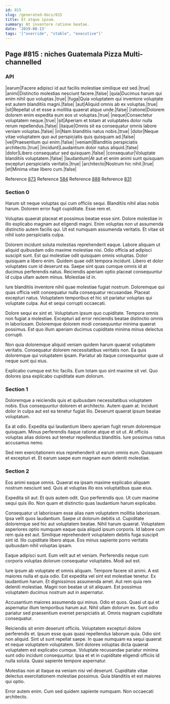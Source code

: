 ```yaml
---
id: 815
slug: /generated-docs/815
title: Et atque ipsum.
summary: At inventore ratione beatae.
date: '2019-08-13'
tags: '["override", "stable", "executive"]'
---
```



## Page #815 : niches Guatemala Pizza Multi-channelled
### API

|earum|Facere adipisci id aut facilis molestiae similique est sed.|true|
|animi|Distinctio molestias nesciunt facere.|false|
|quia|Ducimus harum qui enim nihil quo voluptas.|true|
|fuga|Quia voluptatem qui inventore voluptate est autem blanditiis magni.|false|
|aut|Aliquid omnis ab ex voluptas.|true|
|sit|Repellat ut et esse a mollitia quaerat atque unde.|false|
|ratione|Dolorem dolorem enim expedita eum eos ut voluptas.|true|
|neque|Consectetur voluptatem neque.|true|
|sit|Aperiam et totam at voluptates dolor nulla rerum repellendus.|false|
|itaque|Omnis sit ea consequatur omnis labore veniam voluptas.|false|
|in|Nam blanditiis natus nobis.|true|
|dolor|Neque vitae voluptatem quo aut perspiciatis quis quisquam ad.|false|
|vel|Praesentium qui enim.|false|
|veniam|Blanditiis perspiciatis architecto.|true|
|incidunt|Laudantium dolor natus aliquid.|false|
|dolor|Libero consequatur sed quisquam.|false|
|consequatur|Voluptate blanditiis voluptatem.|false|
|laudantium|At aut et enim animi sunt quisquam excepturi perspiciatis veritatis.|true|
|architecto|Nostrum hic nihil.|true|
|et|Minima vitae libero cum.|false|

Reference [873](/generated-docs/873)
Reference [584](/generated-docs/584)
Reference [888](/generated-docs/888)
Reference [831](/generated-docs/831)




### Section 0
Harum sit neque voluptas qui cum officiis sequi. Blanditiis nihil alias nobis harum. Dolorem error fugit cupiditate. Esse rem et.
 Voluptas quaerat placeat et possimus beatae esse sint. Dolore molestiae in illo explicabo magnam aut eligendi magni. Enim voluptas non ut assumenda distinctio autem facilis qui. Ut est numquam assumenda veritatis. Et vitae sit nihil iusto perspiciatis culpa.
 Dolorem incidunt soluta molestias reprehenderit eaque. Labore aliquam ut aliquid quibusdam odio maxime molestiae nisi. Odio officia ad adipisci suscipit sunt. Est qui molestiae odit quisquam omnis voluptas.
Dolor quisquam a libero enim. Quidem quae odit tempora incidunt. Libero et dolor voluptates cum id deserunt ea. Saepe sint quas cumque omnis id at ducimus perferendis natus. Reiciendis aperiam optio placeat consequuntur id culpa ullam autem minus. Molestiae id in.
 Iure blanditiis inventore nihil quae molestiae fugiat nostrum. Doloremque qui quas officia velit consequatur nulla consequatur recusandae. Placeat excepturi natus. Voluptatem temporibus et hic sit pariatur voluptas qui voluptate culpa. Aut et sequi corrupti occaecati.
 Dolore sequi ex sint et. Voluptatum ipsum quo cupiditate. Tempora omnis non fugiat a molestiae.
Excepturi ad error reiciendis beatae distinctio omnis in laboriosam. Doloremque dolorem modi consequuntur minima quaerat possimus. Est quo illum aperiam ducimus cupiditate minima minus delectus corrupti.
 Non quia doloremque aliquid veniam quidem harum quaerat voluptatem veritatis. Consequatur dolorem necessitatibus veritatis non. Ea quis doloremque qui voluptatem ipsam. Pariatur ab itaque consequuntur quae ut neque sunt qui eius.
 Explicabo cumque est hic facilis. Eum totam quo sint maxime sit vel. Quo dolores ipsa explicabo cupiditate eum dolorum.
### Section 1
Doloremque a reiciendis quis et quibusdam necessitatibus voluptatem nobis. Eius consequuntur dolorem et architecto. Autem quam at. Incidunt dolor in culpa aut est ea tenetur fugiat illo. Deserunt quaerat ipsum beatae voluptatum.
 Ea at odio. Expedita qui laudantium libero aperiam fugit rerum doloremque quisquam. Minus perferendis itaque ratione atque et sit ut. At officiis voluptas alias dolores aut tenetur repellendus blanditiis. Iure possimus natus accusamus nemo.
 Sed rem exercitationem eius reprehenderit ut earum omnis eum. Quisquam et excepturi et. Et earum saepe eum magnam eum deleniti molestiae.
### Section 2
Eos animi eaque omnis. Quaerat ea ipsam maxime explicabo aliquam nostrum nesciunt sed. Quis at voluptas illo eos voluptatibus quae eius.
 Expedita sit aut. Et quis autem odit. Quo perferendis quo. Ut cum maxime sequi quis illo. Non quam et distinctio quas laudantium harum explicabo.
 Consequatur ut laboriosam esse alias nam voluptatem mollitia laboriosam. Ipsa velit quos laudantium. Saepe ut dolorum debitis ut. Cupiditate doloremque sed hic aut voluptatem beatae.
Nihil harum quaerat. Voluptatem asperiores optio numquam eaque quia aliquid ipsum corporis. Id labore cum rem quia est aut. Similique reprehenderit voluptatem debitis fuga suscipit sint id. Illo cupiditate libero atque. Eos minus sapiente porro veritatis quibusdam nihil voluptas ipsam.
 Eaque adipisci sunt. Eum velit aut et veniam. Perferendis neque cum corporis voluptas dolorum consequatur voluptates. Modi aut est.
 Iure ipsum ab voluptate et omnis aliquam. Tempore facere sit animi. A est maiores nulla et quia odio. Est expedita vel sint est molestiae tenetur. Ex laudantium harum. Et dignissimos assumenda amet.
Aut rem quia rem deleniti molestiae. Magni non beatae ut sit aliquam. Est possimus voluptatem ducimus nostrum aut in aspernatur.
 Accusantium maiores assumenda qui minus. Odio et quos. Quasi ut qui et aspernatur illum temporibus harum aut. Nihil ullam dolorum ex. Sunt odio pariatur sed praesentium eveniet perspiciatis at. Omnis magnam cupiditate consequatur.
 Reiciendis sit enim deserunt officiis. Voluptatem excepturi dolore perferendis et. Ipsum esse quas quasi repellendus laborum quia. Odio sint non aliquid.
Sint ut sunt repellat saepe. In quae numquam ea sequi quaerat et neque voluptatem voluptatem. Sint dolores voluptas dicta quaerat voluptatem est explicabo cumque. Voluptate recusandae pariatur minima sunt odio incidunt consequuntur. Ipsa et et in cupiditate eligendi officiis id nulla soluta. Quasi sapiente tempore aspernatur.
 Molestias non at itaque ea veniam nisi vel deserunt. Cupiditate vitae delectus exercitationem molestiae possimus. Quia blanditiis et est maiores qui optio.
 Error autem enim. Cum sed quidem sapiente numquam. Non occaecati architecto.
